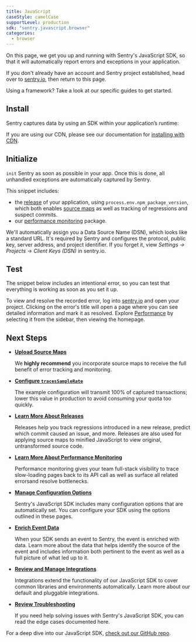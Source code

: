 ```yaml
---
title: JavaScript
caseStyle: camelCase
supportLevel: production
sdk: "sentry.javascript.browser"
categories:
  - browser
---
```


On this page, we get you up and running with Sentry's JavaScript SDK, so that it will automatically report errors and exceptions in your application.

<Note>
<markdown>

If you don't already have an account and Sentry project established, head over to [sentry.io](https://sentry.io/signup/), then return to this page.

</markdown>
</Note>

Using a framework? Take a look at our specific guides to get started.

<GuideGrid platform="javascript" />

## Install

Sentry captures data by using an SDK within your application’s runtime:

<PlatformContent includePath="install-package" />

<Alert level="note" title="Note"><markdown>

If you are using our CDN, please see our documentation for [installing with CDN](/platforms/javascript/configuration/install-cdn).

</markdown></Alert>

## Initialize

`init` Sentry as soon as possible in your app. Once this is done, all unhandled exceptions are automatically captured by Sentry.

This snippet includes:
- the [release](/product/releases/) of your application, using `process.env.npm_package_version`, which both enables [source maps](/platforms/javascript/sourcemaps/) as well as tracking of regressions and suspect commits.
- our [performance monitoring](/product/performance/) package.

<PlatformContent includePath="initialize-configure" />

<Alert level="note" title="Note"><markdown>

We'll automatically assign you a Data Source Name (DSN), which looks like a standard URL. It's required by Sentry and configures the protocol, public key, server address, and project identifier. If you forget it, view _Settings -> Projects -> Client Keys (DSN)_ in sentry.io.

</markdown></Alert>

## Test

The snippet below includes an intentional error, so you can test that everything is working as soon as you set it up.

<PlatformContent includePath="test-verify" />

To view and resolve the recorded error, log into [sentry.io](https://sentry.io) and open your project. Clicking on the error's title will open a page where you can see detailed information and mark it as resolved. Explore [Performance](/product/performance/) by selecting it from the sidebar, then viewing the homepage.

## Next Steps

- **[Upload Source Maps](/platforms/javascript/sourcemaps/)**

  We **highly recommend** you incorporate source maps to receive the full benefit of error tracking and monitoring.

- **[Configure `tracesSampleRate`](/platforms/javascript/configuration/filtering/)**

  The example configuration will transmit 100% of captured transactions; lower this value in production to avoid consuming your quota too quickly.

- **[Learn More About Releases](/product/releases/)**

  Releases help you track regressions introduced in a new release, predict which commit caused an issue, and more. Releases are also used for applying source maps to minified JavaScript to view original, untransformed source code.

- **[Learn More About Performance Monitoring](/product/performance/)**

  Performance monitoring gives your team full-stack visibility to trace slow-loading pages back to its API call as well as surface all related errorsand resolve bottlenecks.

- **[Manage Configuration Options](./configuration/)**

  Sentry's JavaScript SDK includes many configuration options that are automatically set. You can configure your SDK using the options outlined in these pages.

- **[Enrich Event Data](./enriching-error-data/additional-data/)**

  When your SDK sends an event to Sentry, the event is enriched with data. Learn more about the data that helps identify the source of the event and includes information both pertinent to the event as well as a full picture of what led up to it.

- **[Review and Manage Integrations](./integrations/)**

  Integrations extend the functionality of our JavaScript SDK to cover common libraries and environments automatically. Learn more about our default and pluggable integrations.

- **[Review Troubleshooting](./troubleshooting/)**

  If you need help solving issues with Sentry's JavaScript SDK, you can read the edge cases documented here.

For a deep dive into our JavaScript SDK, [check out our GitHub repo](https://getsentry.github.io/sentry-javascript/).
